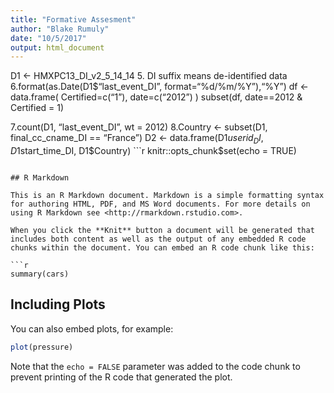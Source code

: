 ```yaml
---
title: "Formative Assesment"
author: "Blake Rumuly"
date: "10/5/2017"
output: html_document
---
```

D1 <- HMXPC13_DI_v2_5_14_14
5. DI suffix means de-identified data
6.format(as.Date(D1$"last_event_DI", format="%d/%m/%Y"),"%Y")
df <- data.frame( Certified=c("1"), date=c("2012") )
subset(df, date==2012 & Certified = 1)

7.count(D1, "last_event_DI", wt = 2012)
8.Country <- subset(D1, final_cc_cname_DI == "France")
D2 <- data.frame(D1$userid_DI, D1$start_time_DI, D1$Country)
```r
knitr::opts_chunk$set(echo = TRUE)
```

## R Markdown

This is an R Markdown document. Markdown is a simple formatting syntax for authoring HTML, PDF, and MS Word documents. For more details on using R Markdown see <http://rmarkdown.rstudio.com>.

When you click the **Knit** button a document will be generated that includes both content as well as the output of any embedded R code chunks within the document. You can embed an R code chunk like this:

```r
summary(cars)
```

## Including Plots

You can also embed plots, for example:

```r
plot(pressure)
```

Note that the `echo = FALSE` parameter was added to the code chunk to prevent printing of the R code that generated the plot.
